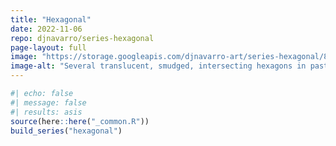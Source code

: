 ```yaml
---
title: "Hexagonal"
date: 2022-11-06
repo: djnavarro/series-hexagonal
page-layout: full
image: "https://storage.googleapis.com/djnavarro-art/series-hexagonal/800/smudged-hexagon_010_1749.png"
image-alt: "Several translucent, smudged, intersecting hexagons in pastel colours that look as if they are emerging from clouds"
---
```

   
::: {.grid}
  
```r
#| echo: false
#| message: false
#| results: asis
source(here::here("_common.R"))
build_series("hexagonal")
```
   
:::
   
